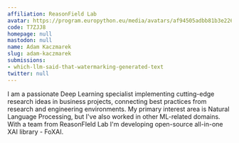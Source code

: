 ```yaml
---
affiliation: ReasonField Lab
avatar: https://program.europython.eu/media/avatars/af94505adbb81b3e2260c0a8250f2f45_WCzPpL2.jpg
code: T7ZJJ8
homepage: null
mastodon: null
name: Adam Kaczmarek
slug: adam-kaczmarek
submissions:
- which-llm-said-that-watermarking-generated-text
twitter: null
---
```


I am a passionate Deep Learning specialist implementing cutting-edge research ideas in business projects, connecting best practices from research and engineering environments. My primary interest area is Natural Language Processing, but I've also worked in other ML-related domains. With a team from ReasonFIeld Lab I'm developing open-source all-in-one XAI library - FoXAI.
